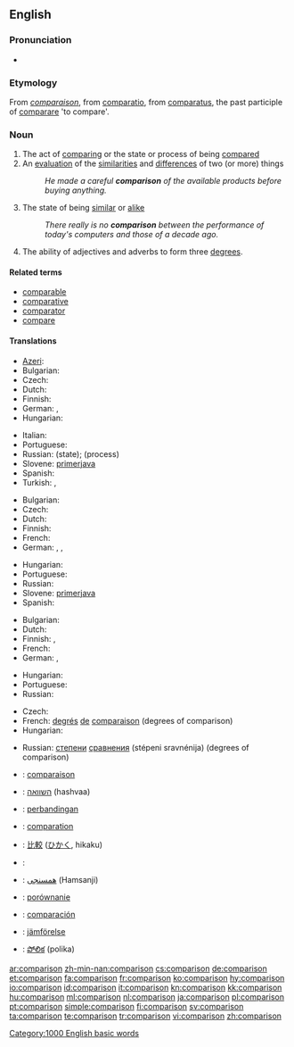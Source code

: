==English==
{{wikipedia|dab=comparison}}

===Pronunciation===
* {{audio|en-us-comparison.ogg|Audio (US)}}

===Etymology===
From {{etyl|fro}} ''[[comparaison]]'', from {{etyl|la}} [[comparatio]], from [[comparatus]], the past participle of [[comparare]] 'to compare'.

===Noun===
{{en-noun}}

# The act of [[comparing]] or the state or process of being [[compared]]
# An [[evaluation]] of the [[similarities]] and [[difference]]s of two (or more) things
#: ''He made a careful '''comparison''' of the available products before buying anything.''
# The state of being [[similar]] or [[alike]]
#: ''There really is no '''comparison''' between the performance of today's computers and those of a decade ago.''
# {{grammar}} The ability of adjectives and adverbs to form three [[degree]]s.

====Related terms====
* [[comparable]]
* [[comparative]]
* [[comparator]]
* [[compare]]

====Translations====
{{trans-top|act of comparing or the state of being compared}}
* [[Azeri]]: {{t|az|müqayisə}}
* Bulgarian: {{t+|bg|сравнение|n|sc=Cyrl}}
* Czech: {{t-|cs|porovnání|n}}
* Dutch: {{t+|nl|vergelijking|f}}
* Finnish: {{t-|fi|vertailu}}
* German: {{t+|de|Vergleich|m}}, {{t+|de|Komparation|f}}
* Hungarian: {{t+|hu|összehasonlítás}}
{{trans-mid}}
* Italian: {{t-|it|comparazione}}
* Portuguese: {{t+|pt|comparação|f}}
* Russian: {{t+|ru|сравнение|n|tr=sravnénije|sc=Cyrl}} (state); {{t+|ru|сравнивание|n|tr=srávnivanije|sc=Cyrl}} (process)
* Slovene: [[primerjava]] {{f}}
* Spanish: {{t+|es|comparación|f}}
* Turkish: {{t|tr|karşılaştırma}},  {{t|tr|mukayese}}
{{trans-bottom}}

{{trans-top|evaluation of the similarities and differences of two (or more) things}}
* Bulgarian: {{t+|bg|сравнение|n|sc=Cyrl}}
* Czech: {{t-|cs|porovnání|n}}
* Dutch: {{t+|nl|vergelijking|f}}
* Finnish: {{t-|fi|vertailu}}
* French: {{t+|fr|comparaison|f}}
* German: {{t+|de|Vergleich|m}}, {{t+|de|Abgleich|m}}, {{t+|de|Gegenüberstellung|f}}
{{trans-mid}}
* Hungarian: {{t+|hu|összehasonlítás}}
* Portuguese: {{t+|pt|comparação|f}}
* Russian: {{t+|ru|сравнение|n|tr=sravnénije|sc=Cyrl}}
* Slovene: [[primerjava]] {{f}}
* Spanish: {{t+|es|comparación|f}}
{{trans-bottom}}

{{trans-top|state of being similar or alike}}
* Bulgarian: {{t|bg|сходство|n|sc=Cyrl}}
* Dutch: {{t+|nl|gelijkenis}}
* Finnish: {{t|fi|samanlaisuus}}, {{t-|fi|samankaltaisuus}}
* French: {{t+|fr|comparaison|f}}
* German: {{t+|de|Abgleich|m}},  {{t|de|Vergleichbarkeit|f}}
{{trans-mid}}
* Hungarian: {{t+|hu|hasonlóság}}
* Portuguese: {{t+|pt|comparação|f}}
* Russian: {{t+|ru|сравнение|n|tr=sravnénije|sc=Cyrl}}
{{trans-bottom}}

{{trans-top|ability of adjectives and adverbs to form three degrees}}
* Czech: {{t-|cs|stupňování|n}}
* French: [[degré|degrés]] [[de]] [[comparaison]] (degrees of comparison)
* Hungarian: {{t-|hu|fokozás}}
{{trans-mid}}
* Russian: [[степень|степени]] [[сравнение|сравнения]] (stépeni sravnénija) (degrees of comparison)
{{trans-bottom}}

{{checktrans-top}}
* {{ttbc|French}}: [[comparaison]] {{f}}
* {{ttbc|Hebrew}}: [[השוואה]] (hashvaa) {{f}}
* {{ttbc|Indonesian}}: [[banding|perbandingan]]
* {{ttbc|Interlingua}}: [[comparation]]
* {{ttbc|Japanese}}: [[比較]] ([[ひかく]], hikaku)
{{trans-mid}}
* {{ttbc|Kurdish}}: {{ku-Arab|[[به‌راورد]]}}
* {{ttbc|Persian}}: [[همسنجی]] (Hamsanji)
* {{ttbc|Polish}}: [[porównanie]] {{n}}
* {{ttbc|Spanish}}: [[comparación]] {{f}}
* {{ttbc|Swedish}}: [[jämförelse]]
* {{ttbc|Telugu}}: [[పోలిక]] (polika)
{{trans-bottom}}

[[Category:1000 English basic words]]

[[ar:comparison]]
[[zh-min-nan:comparison]]
[[cs:comparison]]
[[de:comparison]]
[[et:comparison]]
[[fa:comparison]]
[[fr:comparison]]
[[ko:comparison]]
[[hy:comparison]]
[[io:comparison]]
[[id:comparison]]
[[it:comparison]]
[[kn:comparison]]
[[kk:comparison]]
[[hu:comparison]]
[[ml:comparison]]
[[nl:comparison]]
[[ja:comparison]]
[[pl:comparison]]
[[pt:comparison]]
[[simple:comparison]]
[[fi:comparison]]
[[sv:comparison]]
[[ta:comparison]]
[[te:comparison]]
[[tr:comparison]]
[[vi:comparison]]
[[zh:comparison]]